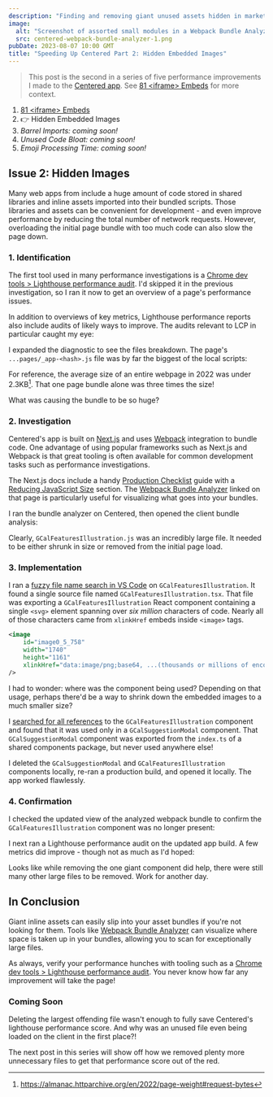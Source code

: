 ```yaml
---
description: "Finding and removing giant unused assets hidden in marketing page to speed up that page's performance."
image:
  alt: "Screenshot of assorted small modules in a Webpack Bundle Analyzer FoamTree visualization"
  src: centered-webpack-bundle-analyzer-1.png
pubDate: 2023-08-07 10:00 GMT
title: "Speeding Up Centered Part 2: Hidden Embedded Images"
---
```



> This post is the second in a series of five performance improvements I made to the [Centered app](https://centered.app).
> See [81 &lt;iframe&gt; Embeds](./speeding-up-centered-part-1-81-iframe-embeds) for more context.

1. [81 &lt;iframe&gt; Embeds](./speeding-up-centered-part-1-81-iframe-embeds)
1. 👉 Hidden Embedded Images
1. _Barrel Imports: coming soon!_
1. _Unused Code Bloat: coming soon!_
1. _Emoji Processing Time: coming soon!_

## Issue 2: Hidden Images

Many web apps from include a huge amount of code stored in shared libraries and inline assets imported into their bundled scripts.
Those libraries and assets can be convenient for development - and even improve performance by reducing the total number of network requests.
However, overloading the initial page bundle with too much code can also slow the page down.

### 1. Identification

The first tool used in many performance investigations is a [Chrome dev tools > Lighthouse performance audit](https://developer.chrome.com/docs/devtools/lighthouse).
I'd skipped it in the previous investigation, so I ran it now to get an overview of a page's performance issues.

<LabeledImage
	alt="Lighthouse performance report of 36 (in the red). 0.6 First Contentful Paint (green), 17.6s Largest Contentful Paint (red), 1,020ms Total Blocking Time (red), 0.007 Cumulative Layout Shift (green), 9.5s Speed Index (red)."
	note="An overall score of 36 with a >17s LCP is not ideal."
	src={lighthousePerformanceOverviewBefore}
/>

In addition to overviews of key metrics, Lighthouse performance reports also include audits of likely ways to improve.
The audits relevant to LCP in particular caught my eye:

<LabeledImage
	alt="LCP Opportunities and Diagnostics in the Lighthouse Performance report. Estimated Savings: 5.31s from Reduced Unused JavaScript; 2.56s from Preload Largest Contentful Paint Image. Diagnostics: Avoid enormous network payload s- total sive was 26,705 KiB."
	note=">26,700KiB (>27MB) of code? Not ideal, and quite unusual."
	src={lighthousePerformanceLcpOpportunities}
/>

I expanded the diagnostic to see the files breakdown.
The page's `...pages/_app-<hash>.js` file was by far the biggest of the local scripts:

<LabeledImage
	alt="TODO TODO TODO TODO TODO TODO TODO"
	note="Interesting that over 80% of the payload was all in the page's bundle."
	src={lighthousePerformanceDiagnosticsPayloads}
/>

For reference, the average size of an entire webpage in 2022 was under 2.3KB[^1].
That one page bundle alone was three times the size!

What was causing the bundle to be so huge?

### 2. Investigation

Centered's app is built on [Next.js](https://nextjs.org) and uses [Webpack](https://webpack.js.org) integration to bundle code.
One advantage of using popular frameworks such as Next.js and Webpack is that great tooling is often available for common development tasks such as performance investigations.

The Next.js docs include a handy [Production Checklist](https://nextjs.org/docs/pages/building-your-application/deploying/production-checklist) guide with a [Reducing JavaScript Size](https://nextjs.org/docs/pages/building-your-application/deploying/production-checklist#reducing-javascript-size) section.
The [Webpack Bundle Analyzer](https://github.com/vercel/next.js/tree/canary/packages/next-bundle-analyzer) linked on that page is particularly useful for visualizing what goes into your bundles.

I ran the bundle analyzer on Centered, then opened the client bundle analysis:

<LabeledImage
	alt="Webpack Bundle Analyzer gzipped output FoamTree visualization. Total chunk size is 11.58 MB, and the biggest chunk is pages/_app at 9.05 MB. A very large GCalFeaturesIllustration.js is inside the app bundle"
	note="Never before in my time as a performance investigator had I seen a single file in a page bundle be larger than the entire included node_modules."
	src={webpackBundleAnalyzerClientBefore}
/>

Clearly, `GCalFeaturesIllustration.js` was an incredibly large file.
It needed to be either shrunk in size or removed from the initial page load.

### 3. Implementation

I ran a [fuzzy file name search in VS Code](https://code.visualstudio.com/docs/editor/editingevolved#_quick-file-navigation) on `GCalFeaturesIllustration`.
It found a single source file named `GCalFeaturesIllustration.tsx`.
That file was exporting a `GCalFeaturesIllustration` React component containing a single `<svg>` element spanning over _six million_ characters of code.
Nearly all of those characters came from `xlinkHref` embeds inside `<image>` tags.

```svg
<image
	id="image0_5_758"
	width="1740"
	height="1161"
	xlinkHref="data:image/png;base64, ...(thousands or millions of encoded image characters)..."
/>
```

I had to wonder: where was the component being used?
Depending on that usage, perhaps there'd be a way to shrink down the embedded images to a much smaller size?

I [searched for all references](https://code.visualstudio.com/docs/languages/typescript#_code-navigation) to the `GCalFeaturesIllustration` component and found that it was used only in a `GCalSuggestionModal` component.
That `GCalSuggestionModal` component was exported from the `index.ts` of a shared components package, but never used anywhere else!

I deleted the `GCalSuggestionModal` and `GCalFeaturesIllustration` components locally, re-ran a production build, and opened it locally.
The app worked flawlessly.

### 4. Confirmation

I checked the updated view of the analyzed webpack bundle to confirm the `GCalFeaturesIllustration` component was no longer present:

<LabeledImage
	alt="Webpack Bundle Analyzer gzipped output FoamTree visualization. Total chunk size is 7.28 MB, and the biggest chunk is pages/_app at 4.75 MB. By far the biggest chunks are large index.js files under node_modules/@fortawesome."
	note="The large @fortawesome files were still troubling, but at least GCalFeaturesIllustration was gone..."
	src={webpackBundleAnalyzerClientAfter}
/>

I next ran a Lighthouse performance audit on the updated app build.
A few metrics did improve - though not as much as I'd hoped:

<LabeledImage
	alt="Lighthouse performance report of 36 (in the red). 0.6 First Contentful Paint (green), 13.2 Largest Contentful Paint (red), 950ms Total Blocking Time (red), 0.044 Cumulative Layout Shift (green), 6.7s Speed Index (red)."
	note="LCP did shrink to about 13 seconds. That's still above a threshold such that the overall score didn't improve."
	src={lighthousePerformanceOverviewAfter}
/>

Looks like while removing the one giant component did help, there were still many other large files to be removed.
Work for another day.

## In Conclusion

Giant inline assets can easily slip into your asset bundles if you're not looking for them.
Tools like [Webpack Bundle Analyzer](https://github.com/vercel/next.js/tree/canary/packages/next-bundle-analyzer) can visualize where space is taken up in your bundles, allowing you to scan for exceptionally large files.

As always, verify your performance hunches with tooling such as a [Chrome dev tools > Lighthouse performance audit](https://developer.chrome.com/docs/devtools/lighthouse).
You never know how far any improvement will take the page!

### Coming Soon

Deleting the largest offending file wasn't enough to fully save Centered's lighthouse performance score.
And why was an unused file even being loaded on the client in the first place?!

The next post in this series will show off how we removed plenty more unnecessary files to get that performance score out of the red.

[^1]: https://almanac.httparchive.org/en/2022/page-weight#request-bytes
